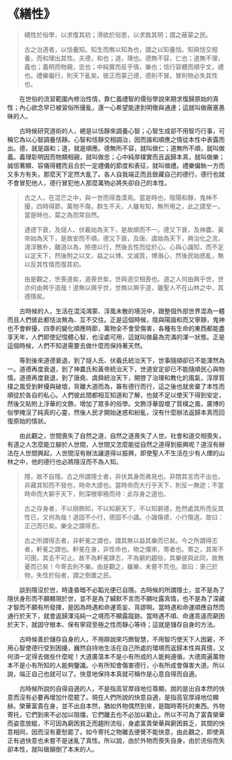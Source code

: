 # 《繕性》

> 繕性於俗學，以求復其初；滑欲於俗思，以求致其明；謂之蔽蒙之民。
>
> 古之治道者，以恬養知。知生而無以知為也，謂之以知養恬。知與恬交相養，而和理出其性。夫德，和也；道，理也。德無不容，仁也；道無不理，義也；義明而物親，忠也；中純實而反乎情，樂也；信行容體而順乎文，禮也。禮樂徧行，則天下亂矣。彼正而蒙己德，德則不冒。冒則物必失其性也。

&emsp;&emsp;在世俗的流習範圍內修治性情，靠仁義禮智的儒俗學說來期求復歸原始的真性；內心欲念早已被習俗所擾亂，還一心希望能達到明徹與通達；這就叫做蔽塞愚昧的人。

&emsp;&emsp;古時候研究道術的人，總是以恬靜來調養心智；心智生成卻不用智巧行事，可稱它為以心智調養恬靜。心智和恬靜交相調治，因而諧和順應之情從本性中表露而出。德，就是諧和；道，就是順應。德無所不容，就叫做仁；道無所不順，就叫做義。義理彰明因而物類相親，就叫做忠；心中純厚樸實而且返歸本真，就叫做樂；誠信著顯、容儀得體而且合於一定禮儀的節度和表征，就叫做禮。禮樂偏執一方而又多方有失，那麼天下定然大亂了。各人自我端正而且斂藏自己的德行，德行也就不會冒犯他人，德行冒犯他人那麼萬物必將失卻自己的本性。

> 古之人，在混芒之中，與一世而得澹漠焉。當是時也，陰陽和靜，鬼神不擾，四時得節，萬物不傷，群生不夭，人雖有知，無所用之，此之謂至一。當是時也，莫之為而常自然。
>
> 逮德下衰，及燧人、伏羲始為天下，是故順而不一。德又下衰，及神農、黃帝始為天下，是故安而不順。德又下衰，及唐、虞始為天下，興治化之流，澆淳散朴，離道以為，險德以行，然後去性而從於心。心與心識知，而不足以定天下，然後附之以文，益之以博。文滅質，博溺心，然後民始惑亂，無以反其性情而復其初。
>
> 由是觀之，世喪道矣，道喪世矣，世與道交相喪也。道之人何由興乎世，世亦何由興乎道哉！道無以興乎世，世無以興乎道，雖聖人不在山林之中，其德隱矣。

&emsp;&emsp;古時候的人，生活在混沌鴻蒙、淳風未散的境況中，跟整個外部世界混為一體而且人們彼此都恬淡無為、互不交往。正是這個時候，陰與陽諧和而又寧靜，鬼神也不會幹擾，四季的變化順應時節，萬物全不會受傷害，各種有生命的東西都能盡享天年，人們即使記憶體心智，也沒處可用，這就叫做最為完滿的渾一狀態。正是這個時候，人們不知道需要去做什麼而保持著天然。

&emsp;&emsp;等到後來道德衰退，到了燧人氏、伏羲氏統治天下，世事隨順卻已不能渾然為一。道德再度衰退，到了神農氏和黃帝統治天下，世道安定卻已不能隨順民心與物情。道德再度衰退，到了唐堯、虞舜統治天下，開啓了治理和教化的風氣，淳厚質樸之風受到幹擾與破壞，背離大道而為，寡有德行而行，這之後也就舍棄了本性而順從於各自的私心。人們彼此間都相互知道和了解，也就不足以使天下得到安定，然後又貼附上浮華的文飾，增加了眾多的俗學。文飾浮華毀壞了質樸之風，廣博的俗學掩沒了純真的心靈，然後人民才開始迷惑和紛亂，沒有什麼辦法返歸本真而回復原始的情狀。

&emsp;&emsp;由此觀之，世間喪失了自然之道，自然之道喪失了人世。社會和道交相喪失，有道之人怎麼能立腳於人世間，人世間又怎麼能從自然之道得到振興呢？道沒有辦法在人世間興起，人世間沒有辦法讓道得以振興，即使聖人不生活在少有人煙的山林之中，他的德行也必將隱沒而不為人知。

> 隱，故不自隱。古之所謂隱士者，非伏其身而弗見也，非閉其言而不出也，非藏其知而不發也，時命大謬也。當時命而大行乎天下，則反一無迹；不當時命而大窮乎天下，則深根寧極而待：此存身之道也。
>
> 古之存身者，不以辯飾知，不以知窮天下，不以知窮德，危然處其所而反其性已，又何為哉！道固不小行，德固不小識。小識傷德，小行傷道。故曰：正己而已矣。樂全之謂得志。
>
> 古之所謂得志者，非軒冕之謂也，謂其無以益其樂而已矣。今之所謂得志者，軒冕之謂也。軒冕在身，非性命也，物之儻來，寄者也。寄之，其來不可圉，其去不可止。故不為軒冕肆志，不為窮約趨俗，其樂彼與此同，故無憂而已矣！今寄去則不樂。由是觀之，雖樂，未嘗不荒也。故曰：喪己於物，失性於俗者，謂之倒置之民。

&emsp;&emsp;談到隱沒於世，時逢昏暗不必韜光便已自隱。古時候的所謂隱士，並不是為了隱伏身形而不願顯現於世，並不是為了緘默不言而不願吐露真情，也不是為了深藏才智而不願有所發揮，是因為時遇和命運乖妄、背謬啊。當時遇和命運順應自然而通行於天下，就會返歸渾沌純一之境而不顯露蹤跡。當時遇不順、命運乖違而窮困於天下，就固守根本、保有寧寂至極之性而靜心等待；這就是儲存自身的方法。

&emsp;&emsp;古時候善於儲存自身的人，不用辯說來巧飾智慧，不用智巧使天下人困窘，不用心智使德行受到困擾，巍然自持地生活在自己所處的環境而返歸本性與真情，又何須一定得去做些什麼呢！大道廣蕩本不是小有所成的人能夠遵循，大德周遍萬物本不是小有所知的人能夠鑒識。小有所知會傷害德行，小有所成會傷害大道。所以說，端正自己也就可以了。快意地保持本真就可稱作是心意自得而自適。

&emsp;&emsp;古時候所說的自得自適的人，不是指高官厚祿地位尊顯，說的是出自本然的快意而沒有必要再增加什麼罷了。現在人們所說的快意自適，是指高官厚祿地位顯赫。榮華富貴在身，並不出自本然，猶如外物偶然到來，是臨時寄托的東西。外物寄托，它們到來不必加以阻擋，它們離去也不必加以勸止。所以不可為了富貴榮華而姿意放縱，不可因為窮困貧乏而趨附流俗，身處富貴榮華與窮困貧乏，其間的快意相同，因而沒有憂愁罷了。如今寄托之物離去便覺不能快意，由此觀之，即使真正有過快意也未嘗不是迷亂了真性。所以說，由於外物而喪失自身，由於流俗而失卻本性，就叫做顛倒了本末的人。
